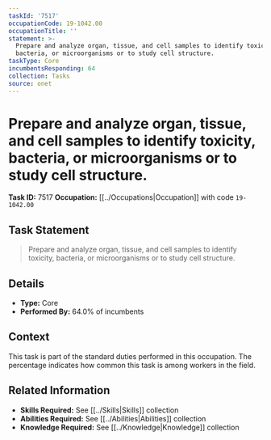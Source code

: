 ```yaml
---
taskId: '7517'
occupationCode: 19-1042.00
occupationTitle: ''
statement: >-
  Prepare and analyze organ, tissue, and cell samples to identify toxicity,
  bacteria, or microorganisms or to study cell structure.
taskType: Core
incumbentsResponding: 64
collection: Tasks
source: onet
---
```

# Prepare and analyze organ, tissue, and cell samples to identify toxicity, bacteria, or microorganisms or to study cell structure.

**Task ID:** 7517
**Occupation:** [[../Occupations|Occupation]] with code `19-1042.00`

## Task Statement

> Prepare and analyze organ, tissue, and cell samples to identify toxicity, bacteria, or microorganisms or to study cell structure.

## Details

- **Type:** Core
- **Performed By:** 64.0% of incumbents

## Context

This task is part of the standard duties performed in this occupation. The percentage indicates how common this task is among workers in the field.

## Related Information

- **Skills Required:** See [[../Skills|Skills]] collection
- **Abilities Required:** See [[../Abilities|Abilities]] collection
- **Knowledge Required:** See [[../Knowledge|Knowledge]] collection
